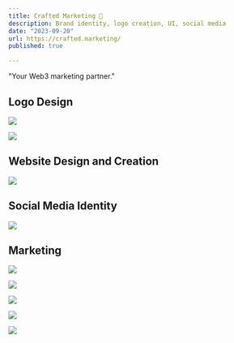 ```yaml
---
title: Crafted Marketing 🍊
description: Brand identity, logo creation, UI, social media
date: "2023-09-20"
url: https://crafted.marketing/
published: true

---
```


"Your Web3 marketing partner."

## Logo Design

![](/crafted-logo-set.png)

![](/crafted-logo.png)

## Website Design and Creation

![](/crafted-ui.jpeg)

## Social Media Identity

![](/crafted-rs.jpeg)

## Marketing

![](/crafted-comm-1.jpg)

![](/crafted-comm-2.jpg)

![](/crafted-comm-3.jpg)

![](/crafted-comm-4.jpg)

![](/crafted-bento.png)
